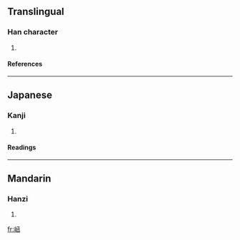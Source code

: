 ==Translingual==
===Han character===
{{Han char|rn=46|rad=山|as=08|sn=11|four=|canj=山山弓水 (UUNE)}}
# {{defn|Han|sort=山08}}
====References====
{{Han ref|kx=0314.300|dkj=08201|dj=0615.160|hdz=10784.100|uh=5D21|ud=23841}}
----
==Japanese==
===Kanji===
{{ja-kanji|grade=|rs=山08}}
# {{defn|Japanese}} 
====Readings====
{{ja-readings|on=[[かん]] (kan), [[げん]] (gen)|kun=}}
----
==Mandarin==
===Hanzi===
{{cmn-hanzi|pin=[[cuì]] ([[cui4]]), [[hán]] ([[han2]])|wg=ts'ui<sup>4</sup>, han<sup>2</sup>}}
# {{defn|Mandarin}}

[[fr:崡]]